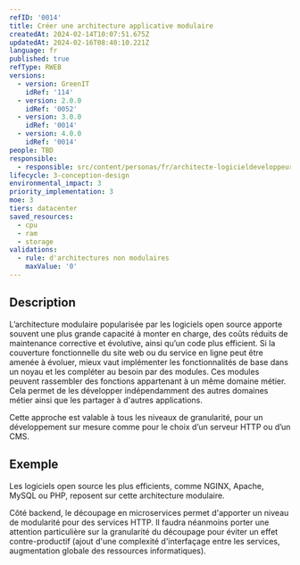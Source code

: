 ```yaml
---
refID: '0014'
title: Créer une architecture applicative modulaire
createdAt: 2024-02-14T10:07:51.675Z
updatedAt: 2024-02-16T08:40:10.221Z
language: fr
published: true
refType: RWEB
versions:
  - version: GreenIT
    idRef: '114'
  - version: 2.0.0
    idRef: '0052'
  - version: 3.0.0
    idRef: '0014'
  - version: 4.0.0
    idRef: '0014'
people: TBD
responsible:
  - responsible: src/content/personas/fr/architecte-logicieldeveloppeur.mdx
lifecycle: 3-conception-design
environmental_impact: 3
priority_implementation: 3
moe: 3
tiers: datacenter
saved_resources:
  - cpu
  - ram
  - storage
validations:
  - rule: d'architectures non modulaires
    maxValue: '0'
---
```


## Description

L’architecture modulaire popularisée par les logiciels open source apporte souvent une plus grande capacité à monter en charge,
des coûts réduits de maintenance corrective et évolutive, ainsi qu’un code plus efficient.
Si la couverture fonctionnelle du site web ou du service en ligne peut être amenée à évoluer, mieux vaut implémenter les fonctionnalités de base dans un noyau et les compléter au besoin par des modules. Ces modules peuvent rassembler des fonctions appartenant à un même domaine métier. Cela permet de les développer indépendamment des autres domaines métier ainsi que les partager à d'autres applications.

Cette approche est valable à tous les niveaux de granularité, pour un développement sur mesure comme pour le choix d’un serveur HTTP ou d’un CMS.

## Exemple

Les logiciels open source les plus efficients, comme NGINX, Apache, MySQL ou PHP, reposent sur cette architecture modulaire.

Côté backend, le découpage en microservices permet d'apporter un niveau de modularité pour des services HTTP. Il faudra néanmoins porter une attention particulière sur la granularité du découpage pour éviter un effet contre-productif (ajout d'une complexité d'interfaçage entre les services, augmentation globale des ressources informatiques).
